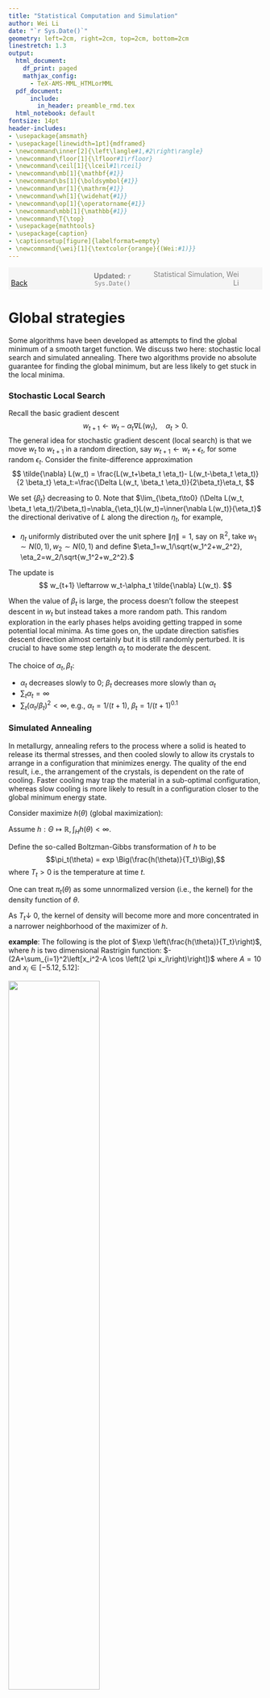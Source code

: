 ```yaml
---
title: "Statistical Computation and Simulation"
author: Wei Li
date: "`r Sys.Date()`"
geometry: left=2cm, right=2cm, top=2cm, bottom=2cm
linestretch: 1.3
output:
  html_document:
    df_print: paged
    mathjax_config:
      - TeX-AMS-MML_HTMLorMML   
  pdf_document: 
      include:
        in_header: preamble_rmd.tex
  html_notebook: default
fontsize: 14pt
header-includes:
- \usepackage{amsmath}
- \usepackage[linewidth=1pt]{mdframed}
- \newcommand\inner[2]{\left\langle#1,#2\right\rangle}
- \newcommand\floor[1]{\lfloor#1\rfloor}
- \newcommand\ceil[1]{\lceil#1\rceil}
- \newcommand\mb[1]{\mathbf{#1}}
- \newcommand\bs[1]{\boldsymbol{#1}}
- \newcommand\mr[1]{\mathrm{#1}}
- \newcommand\wh[1]{\widehat{#1}}
- \newcommand\op[1]{\operatorname{#1}}
- \newcommand\mbb[1]{\mathbb{#1}}
- \newcommand\T{\top}
- \usepackage{mathtools}
- \usepackage{caption}
- \captionsetup[figure]{labelformat=empty}
- \newcommand{\wei}[1]{\textcolor{orange}{(Wei:#1)}}
---
```



<script type="text/x-mathjax-config">
  MathJax.Hub.Config({
    jax: ["input/TeX", "output/CommonHTML"],
    extensions: ["tex2jax.js"],
    TeX: {
      extensions: ["AMSmath.js", "AMSsymbols.js", "noErrors.js", "noUndefined.js"]
    },
    "HTML-CSS": {
      availableFonts: [],
      preferredFont: null,
      webFont: "TeX",
      imageFont: null
    },
    CommonHTML: {
      linebreaks: { automatic: true }
    },
    showMathMenu: false  // Disable the MathJax context menu
  });
</script>



<span style="background-color: #f5f5f5; padding: 5px; display: block;">
    <span style="width: 25%; display: inline-block; text-align: left;">
        [Back](javascript:window.history.back())
    </span>
    <span style="width: 30%; display: inline-block; text-align: center; color: grey;">
        **Updated:** `r Sys.Date()`
    </span>
    <span style="width: 35%; display: inline-block; text-align: right; color: grey;">
        Statistical Simulation, Wei Li
    </span>
</span>

<!------------->

# Global strategies

Some algorithms have been developed as attempts to find the global minimum of a smooth target function. We discuss two here: stochastic local search and simulated annealing. There two algorithms provide no absolute guarantee for finding the global minimum, but are less likely to get stuck in the local minima.

### Stochastic Local Search

Recall the basic gradient descent
$$
w_{t+1} \leftarrow w_t -\alpha_t \nabla L(w_t), \quad \alpha_t>0.
$$
The general idea for stochastic gradient descent (local search) is that we move $w_t$ to $w_{t+1}$ in a random direction, say $w_{t+1} \leftarrow w_t + \epsilon_t$, for some random $\epsilon_t$. Consider the finite-difference approximation
$$
\tilde{\nabla} L(w_t) = \frac{L(w_t+\beta_t \eta_t)- L(w_t-\beta_t \eta_t)}{2 \beta_t} \eta_t:=\frac{\Delta L(w_t, \beta_t \eta_t)}{2\beta_t}\eta_t,
$$

We set $\{\beta_t\}$ decreasing to $0$. Note that $\lim_{\beta_t\to0} (\Delta L(w_t, \beta_t \eta_t)/2\beta_t)=\nabla_{\eta_t}L(w_t)=\inner{\nabla L(w_t)}{\eta_t}$ the directional derivative of $L$ along the direction $\eta_t,$ for example,

- $\eta_t$ uniformly distributed over the unit sphere $\|\eta\|=1$, say on $\mathbb{R}^2$, take $w_1 \sim N(0,1), w_2\sim N(0,1)$ and define $\eta_1=w_1/\sqrt{w_1^2+w_2^2}, \eta_2=w_2/\sqrt{w_1^2+w_2^2}.$

The update is 
$$
w_{t+1} \leftarrow w_t-\alpha_t \tilde{\nabla} L(w_t).
$$

When the value of $\beta_t$ is large, the process doesn't follow the steepest descent in $w_t$ but instead takes a more random path. This random exploration in the early phases helps avoiding getting trapped in some potential local minima. As time goes on, the update direction satisfies descent direction almost certainly but it is still randomly perturbed. It is crucial to have some step length $\alpha_t$ to moderate the descent.

The choice of $\alpha_t, \beta_t$:

- $\alpha_t$ decreases slowly to $0$; $\beta_t$ decreases more slowly than $\alpha_t$
- $\sum_{t} \alpha_t =\infty$
- $\sum_{t}(\alpha_t/\beta_t)^2 <\infty$, e.g., $\alpha_t=1/(t+1)$, $\beta_t=1/(t+1)^{0.1}$

### Simulated Annealing

In metallurgy, annealing refers to the process where a solid is heated to release its thermal stresses, and then cooled slowly to allow its crystals to arrange in a configuration that minimizes energy. The quality of the end result, i.e., the arrangement of the crystals, is dependent on the rate of cooling. Faster cooling may trap the material in a sub-optimal configuration, whereas slow cooling is more likely to result in a configuration closer to the global minimum energy state.

Consider maximize $h(\theta)$ (global maximization):

Assume $h: \Theta \mapsto \mathbb{R}, \int_H h(\theta)<\infty$.

Define the so-called Boltzman-Gibbs transformation of $h$ to be 
$$\pi_t(\theta) = exp \Big(\frac{h(\theta)}{T_t}\Big),$$ 
where $T_t>0$ is the temperature at time $t$.

One can treat $\pi_t(\theta)$ as some unnormalized version (i.e., the kernel) for the density function of $\theta$.

As $T_t \downarrow$ 0, the kernel of density will become more and more concentrated in a narrower neighborhood of the maximizer of $h$.

**example**: The following is the plot of $\exp \left(\frac{h(\theta)}{T_t}\right)$, where $h$ is two dimensional Rastrigin function: $-(2A+\sum_{i=1}^2\left[x_i^2-A \cos \left(2 \pi x_i\right)\right])$ where $A=10$ and $x_i \in[-5.12,5.12]$:

![](../images/simulated_annealing1.png){ width=60% }

**Algorithm (Metropolis-Hastings)**:

Suppose $g(\cdot)$ symmetric density function $g(-x)=g(x)$, e.g. $N(0,1)$.

1. simulate $\zeta^{(t)}$ from $g$.

2. generate $\theta^{(t+1)}$ as
$$\theta^{(t+1)}=
\begin{cases}
\theta^{(t)}+\zeta^{(t)} & \text{with } \ prob\ \rho=\min\{exp(\frac{\triangle h}{T_t}), 1\}, \triangle h = h(\theta^{(t)}+\zeta^{(t)})-h(\theta^{(t)})\\
\theta^{(t)} & \text{with }\ prob \ 1-\rho\\
\end{cases}.$$

3. reduce temperature $T_{t+1} \leftarrow T_t$. For example, one can let $T_t = 1/log(1+t)$ or $(1/1.2)^t.$

**Remarks**:

1. If the perturbation increases $h$ (i.e., $\triangle h\geq 0$), the new proposal is automatically accepted. If $\triangle h<0$, then still accept it with certain probability  $\rho(<1)$.

2. When $T_t$ is relatively large, many "bad" proposals (that is those $\triangle h<0$) may still be accepted. Therefore a larger part of the space can be explored. As $T_t \downarrow 0$, that will limit the "bad" proposal that we allow.

3. When $T_t$ is sufficiently small, one essentially "anneal" the process by accepting only "good" proposals (i.e., $\triangle h\geq 0$).

4. In step 2, one can instead sample $u\sim unif(0, 1)$, and if $u \leq \exp(\Delta h/T_t)$, we set $\theta^{(t+1)} \leftarrow \theta^{(t)} + \zeta^{(t)},$ otherwise, we $\theta^{(t+1)} \leftarrow \theta^{(t)}.$

5. If $T_t$ is fixed, the algorithm essentially draws a Markov Chain whose stationary distribution ig given by $\theta \propto \exp(h(\theta)/T)$.

The following is the plot of the function $\rho\left(T_t\right)$ against $T_t$, with $T_t$ decreasing from 10 to 0.1 and $\Delta h=-0.1$:

![](../images/simulated_annealing2.png){ width=60% }

### Python Code Examples

Provided and discussed in lab.


<!------------->
<span style="background-color: #f5f5f5; padding: 5px; display: block;">
    <span style="width: 25%; display: inline-block; text-align: left;">
        [Back](javascript:window.history.back())
    </span>
    <span style="width: 30%; display: inline-block; text-align: center; color: grey;">
        **Updated:** `r Sys.Date()`
    </span>
    <span style="width: 35%; display: inline-block; text-align: right; color: grey;">
        Statistical Simulation, Wei Li
    </span>
</span>